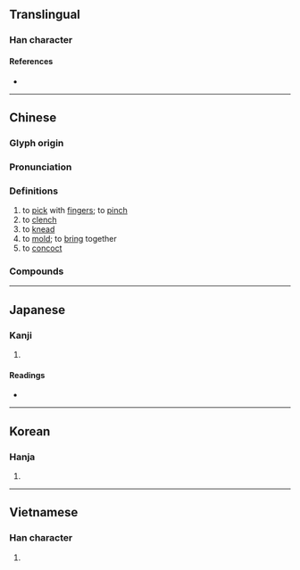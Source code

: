 {{character info/new}}
{{also|揑}}
==Translingual==

===Han character===
{{Han char|rn=64|rad=手|as=07|sn=10|four=56014|canj=QAG,QHXG,QHXM|ids=⿰扌圼}}

====References====
* {{Han ref|kx=0434.010|dkj=12149|dj=0783.080|hdz=31881.070|uh=634F|ud=25423|bh=AEBA|bd=44730}}

----

==Chinese==
{{zh-forms}}

===Glyph origin===
{{Han etym}}

===Pronunciation===
{{zh-pron
|m=niē
|c=nip6
|h=pfs=
|md=
|mn=qz,xm,zz:lia̍t/ni̍h/liap/twv:lia̍p
|mn_note=lia̍t - literary; ni̍h - vernacular; liap/lia̍p - vernacular (俗)
|w=
|mc=y
|oc=y
|cat=v
}}

===Definitions===
{{zh-hanzi}}

# to [[pick]] with [[finger]]s; to [[pinch]]
# to [[clench]]
# to [[knead]]
# to [[mold]]; to [[bring]] together
# to [[concoct]]

===Compounds===
{{zh-der|假捏|信口捏膿|忸捏|吹起捏塌|捏怪排科|捏腳捏手|排捏|捏訣|捏麵人|捏錯兒|捏酸|擠手捏腳|打捏|捏坏|捏詞|捏手捏腳|捏把汗|捏神捏鬼|捏著鼻子|揣歪捏怪|東扭西捏|捏造|捏舌|扭捏|扭扭捏捏|捏胎鬼|捏舌頭|捏弄|拿捏|捏鼻|憑空捏造|捏合|捏塑|捏膿|捏怪|捏積|捏報|誑捏|紐捏|鬼捏青|編捏}}

----

==Japanese==

===Kanji===
{{ja-kanji|grade=|rs=手07}}

# {{defn|lang=ja|sort=手07}}

====Readings====
* {{ja-readings|on=[[でつ]] (detsu), [[ねち]] (nechi)|kun=[[こねる]] (koneru)}}

----

==Korean==

===Hanja===
{{ko-hanja|hangeul=날|eumhun=|rv=nal|mr=nal|y=nal}}

# {{defn|lang=ko|sort=手07}}

----

==Vietnamese==

===Han character===
{{vi-hantu|[[nát]], [[nạt]], [[nhét]], [[niết]]|rs=手07}}

# {{defn|lang=vi|sort=手07}}